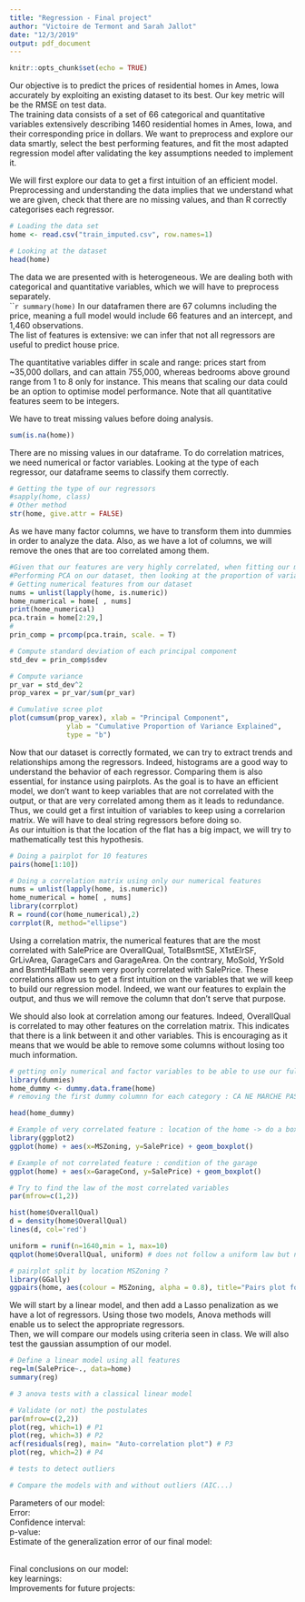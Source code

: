 ```yaml
---
title: "Regression - Final project"
author: "Victoire de Termont and Sarah Jallot"
date: "12/3/2019"
output: pdf_document
---
```


```r
knitr::opts_chunk$set(echo = TRUE)
```

\textbf{I. Introduction} 
  
Our objective is to predict the prices of residential homes in Ames, Iowa accurately by exploiting an existing dataset to its best. Our key metric will be the RMSE on test data.     
The training data consists of a set of 66 categorical and quantitative variables extensively describing 1460 residential homes in Ames, Iowa, and their corresponding price in dollars. 
We want to preprocess and explore our data smartly, select the best performing features, and fit the most adapted regression model after validating the key assumptions needed to implement it.      

We will first explore our data to get a first intuition of an efficient model. Preprocessing and understanding the data implies that we understand what we are given, check that there are no missing values, and than R correctly categorises each regressor.  
```r
# Loading the data set 
home <- read.csv("train_imputed.csv", row.names=1)
```

```r
# Looking at the dataset 
head(home)
```
The data we are presented with is heterogeneous. We are dealing both with categorical and quantitative variables, which we will have to preprocess separately.  
`````r
summary(home)
```
In our dataframen there are 67 columns including the price, meaning a full model would include 66 features and an intercept, and 1,460 observations.  
The list of features is extensive: we can infer that not all regressors are useful to predict house price. 
  
The quantitative variables differ in scale and range: prices start from ~35,000 dollars, and can attain 755,000, whereas bedrooms above ground range from 1 to 8 only for instance. 
This means that scaling our data could be an option to optimise model performance. Note that all quantitative features seem to be integers.  

We have to treat missing values before doing analysis. 
```r
sum(is.na(home))
```
There are no missing values in our dataframe.
To do correlation matrices, we need numerical or factor variables. 
Looking at the type of each regressor, our dataframe seems to classify them correctly. 
```r
# Getting the type of our regressors
#sapply(home, class)
# Other method 
str(home, give.attr = FALSE)
```

As we have many factor columns, we have to transform them into dummies in order to analyze the data. Also, as we have a lot of columns, we will remove the ones that are too correlated among them.


\textbf{II. Exploratory data analysis / initial modeling}  
```r
#Given that our features are very highly correlated, when fitting our model, we can assume leaving some out will marginally affect model performance.  
#Performing PCA on our dataset, then looking at the proportion of variance explained, allows us to confirm our assumption and quantify how many features are useful to use. 
# Getting numerical features from our dataset
nums = unlist(lapply(home, is.numeric)) 
home_numerical = home[ , nums]
print(home_numerical)
pca.train = home[2:29,]
# 
prin_comp = prcomp(pca.train, scale. = T)

# Compute standard deviation of each principal component
std_dev = prin_comp$sdev

# Compute variance
pr_var = std_dev^2
prop_varex = pr_var/sum(pr_var)

# Cumulative scree plot
plot(cumsum(prop_varex), xlab = "Principal Component",
              ylab = "Cumulative Proportion of Variance Explained",
              type = "b")
```
  
Now that our dataset is correctly formated, we can try to extract trends and relationships among the regressors. Indeed, histograms are a good way to understand the behavior of each regressor. Comparing them is also essential, for instance using pairplots. As the goal is to have an efficient model, we don't want to keep variables that are not correlated with the output, or that are very correlated among them as it leads to redundance. Thus, we could get a first intuition of variables to keep using a correlarion matrix. We will have to deal string regressors before doing so.  
As our intuition is that the location of the flat has a big impact, we will try to mathematically test this hypothesis.  

```r
# Doing a pairplot for 10 features 
pairs(home[1:10])
```

```r
# Doing a correlation matrix using only our numerical features 
nums = unlist(lapply(home, is.numeric)) 
home_numerical = home[ , nums]
library(corrplot) 
R = round(cor(home_numerical),2)
corrplot(R, method="ellipse")
```
Using a correlation matrix, the numerical features that are the most correlated with SalePrice are OverallQual, TotalBsmtSE, X1stElrSF, GrLivArea, GarageCars and GarageArea.
On the contrary, MoSold, YrSold and BsmtHalfBath seem very poorly correlated with SalePrice. 
These correlations allow us to get a first intuition on the variables that we will keep to build our regression model. Indeed, we want our features to explain the output, and thus we will remove the column that don't serve that purpose. 

We should also look at correlation among our features. Indeed, OverallQual is correlated to may other features on the correlation matrix. This indicates that there is a link between it and other variables. This is encouraging as it means that we would be able to remove some columns without losing too much information.


```r
# getting only numerical and factor variables to be able to use our full model 
library(dummies)
home_dummy <- dummy.data.frame(home)
# removing the first dummy columnn for each category : CA NE MARCHE PAS 

head(home_dummy)
```



```r
# Example of very correlated feature : location of the home -> do a boxplot per location MSZoning
library(ggplot2)
ggplot(home) + aes(x=MSZoning, y=SalePrice) + geom_boxplot()
```

```r
# Example of not correlated feature : condition of the garage 
ggplot(home) + aes(x=GarageCond, y=SalePrice) + geom_boxplot()
```


```r
# Try to find the law of the most correlated variables
par(mfrow=c(1,2))

hist(home$OverallQual)
d = density(home$OverallQual)
lines(d, col='red')

uniform = runif(n=1640,min = 1, max=10)
qqplot(home$OverallQual, uniform) # does not follow a uniform law but not a normal law either
```


```r
# pairplot split by location MSZoning ? 
library(GGally)
ggpairs(home, aes(colour = MSZoning, alpha = 0.8), title="Pairs plot for home dataset") + theme_grey(base_size = 8)
```

\textbf{III. Modeling and diagnostics}  
  
We will start by a linear model, and then add a Lasso penalization as we have a lot of regressors. Using those two models, Anova methods will enable us to select the appropriate regressors.  
Then, we will compare our models using criteria seen in class. We will also test the gaussian assumption of our model.  

```r
# Define a linear model using all features 
reg=lm(SalePrice~., data=home)
summary(reg)
```


```r
# 3 anova tests with a classical linear model


```

```r
# Validate (or not) the postulates 
par(mfrow=c(2,2))
plot(reg, which=1) # P1
plot(reg, which=3) # P2
acf(residuals(reg), main= "Auto-correlation plot") # P3
plot(reg, which=2) # P4
```

```r
# tests to detect outliers
```
  
```r
# Compare the models with and without outliers (AIC...)
```
  
\textbf{IV. Final models}  
  
Parameters of our model:  
Error:  
Confidence interval:  
p-value:  
Estimate of the generalization error of our final model:  
  
\textbf{V. Discussion}  
Final conclusions on our model:  
key learnings:  
Improvements for future projects:  